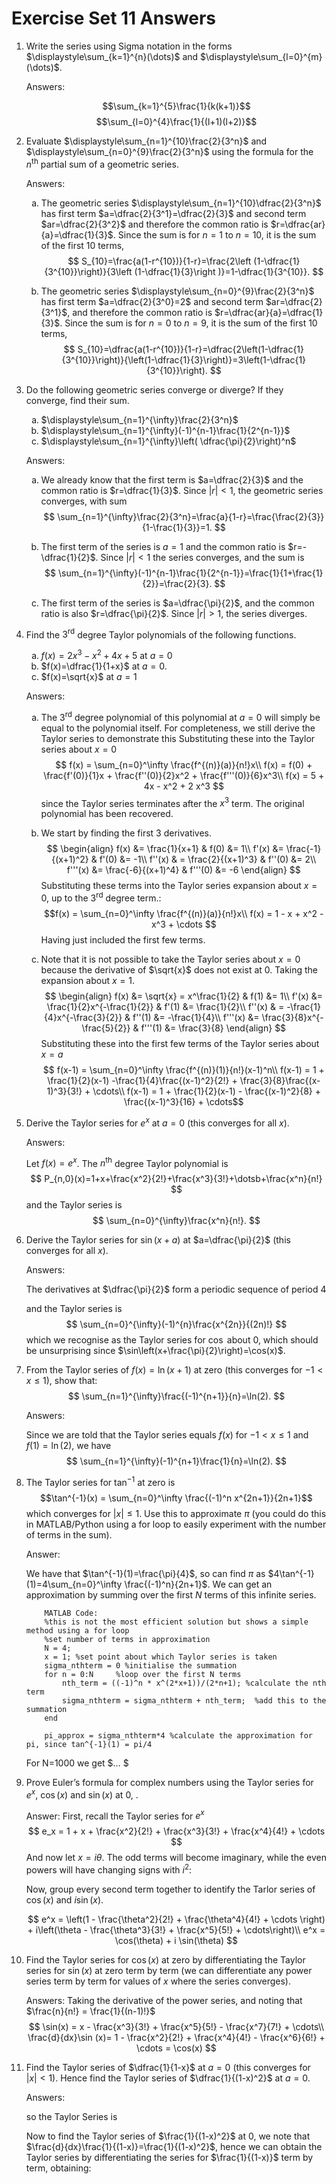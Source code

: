 # Exercise Set 11 Answers {.unlisted .unnumbered}

1. Write the series
    \begin{equation*}
    \frac{1}{1\cdot 2}+\frac{1}{2\cdot 3}+\frac{1}{3\cdot 4}+\frac{1}{4\cdot 5}+\frac{1}{5\cdot 6}
    \end{equation*}
    using Sigma notation in the forms $\displaystyle\sum_{k=1}^{n}(\dots)$ and $\displaystyle\sum_{l=0}^{m}(\dots)$.

    Answers:

    $$\sum_{k=1}^{5}\frac{1}{k(k+1)}$$
    $$\sum_{l=0}^{4}\frac{1}{(l+1)(l+2)}$$

1. Evaluate $\displaystyle\sum_{n=1}^{10}\frac{2}{3^n}$ and $\displaystyle\sum_{n=0}^{9}\frac{2}{3^n}$ using the formula for the $n^{\text{th}}$ partial sum of a geometric series.

    Answers:

    a. The geometric series $\displaystyle\sum_{n=1}^{10}\dfrac{2}{3^n}$ has first term $a=\dfrac{2}{3^1}=\dfrac{2}{3}$ and second term $ar=\dfrac{2}{3^2}$ and therefore the common ratio is $r=\dfrac{ar}{a}=\dfrac{1}{3}$. Since the sum is for $n=1$ to $n=10$, it is the sum of the first $10$ terms,
        $$
        S_{10}=\frac{a(1-r^{10})}{1-r}=\frac{2\left (1-\dfrac{1}{3^{10}}\right)}{3\left (1-\dfrac{1}{3}\right )}=1-\dfrac{1}{3^{10}}.
        $$

    a. The geometric series $\displaystyle\sum_{n=0}^{9}\frac{2}{3^n}$ has first term $a=\dfrac{2}{3^0}=2$ and second term $ar=\dfrac{2}{3^1}$, and therefore the common ratio is $r=\dfrac{ar}{a}=\dfrac{1}{3}$. Since the sum is for $n=0$ to $n=9$, it is the sum of the first $10$ terms,
        $$
        S_{10}=\dfrac{a(1-r^{10})}{1-r}=\dfrac{2\left(1-\dfrac{1}{3^{10}}\right)}{\left(1-\dfrac{1}{3}\right)}=3\left(1-\dfrac{1}{3^{10}}\right).
        $$


1. Do the following geometric series converge or diverge? If they converge, find their sum.
    a. $\displaystyle\sum_{n=1}^{\infty}\frac{2}{3^n}$
    a. $\displaystyle\sum_{n=1}^{\infty}(-1)^{n-1}\frac{1}{2^{n-1}}$
    a. $\displaystyle\sum_{n=1}^{\infty}\left( \dfrac{\pi}{2}\right)^n$

    Answers:

    a. We already know that the first term is $a=\dfrac{2}{3}$ and the common ratio is $r=\dfrac{1}{3}$. Since $|r|<1$, the geometric series converges, with sum
        $$
        \sum_{n=1}^{\infty}\frac{2}{3^n}=\frac{a}{1-r}=\frac{\frac{2}{3}}{1-\frac{1}{3}}=1.
        $$

    a. The first term of the series is $a=1$ and the common ratio is $r=-\dfrac{1}{2}$. Since $|r|<1$ the series converges, and the sum is
        $$
        \sum_{n=1}^{\infty}(-1)^{n-1}\frac{1}{2^{n-1}}=\frac{1}{1+\frac{1}{2}}=\frac{2}{3}.
        $$

    a. The first term of the series is $a=\dfrac{\pi}{2}$, and the common ratio is also $r=\dfrac{\pi}{2}$. Since $|r|>1$, the series diverges.


1. Find the $3^{\text{rd}}$ degree Taylor polynomials of the following functions.
    a. $f(x)=2x^3-x^2+4x+5$ at $a=0$
    a. $f(x)=\dfrac{1}{1+x}$ at $a=0$. 
    a. $f(x)=\sqrt{x}$ at $a=1$

    Answers:
    a. The $3^{\text{rd}}$ degree polynomial of this polynomial at $a=0$ will simply be equal to the polynomial itself. For completeness, we still derive the Taylor series to demonstrate this
    \begin{align}
    f(x)&=2x^3 - x^2 + 4x + 5       & f(0)&=5\\
    f'(x)&= 6x^2 - 2x + 4           & f'(0)&=4\\
    f''(x)&= 12x - 2                & f''(0) &= -2\\
    f'''(x) &= 12                   & f'''(0) &= 12
    \end{align}
    Substituting these into the Taylor series about $x=0$
    $$
    f(x) = \sum_{n=0}^\infty \frac{f^{(n)}(a)}{n!}x\\
    f(x) = f(0) + \frac{f'(0)}{1}x + \frac{f''(0)}{2}x^2 + \frac{f'''(0)}{6}x^3\\
    f(x) = 5 + 4x - x^2 + 2 x^3
     $$
    since the Taylor series terminates after the $x^3$ term. The original polynomial has been recovered.
    a. We start by finding the first 3 derivatives.
    $$ \begin{align}
    f(x) &= \frac{1}{x+1}        & f(0) &= 1\\
    f'(x) &= \frac{-1}{(x+1)^2}     & f'(0) &= -1\\
    f''(x) & = \frac{2}{(x+1)^3}    & f''(0) &= 2\\
    f'''(x) &= \frac{-6}{(x+1)^4}   & f'''(0) &= -6
    \end{align}
    $$
    Substituting these terms into the Taylor series expansion about $x=0$, up to the $3^\text{rd}$ degree term.:
    $$f(x) = \sum_{n=0}^\infty \frac{f^{(n)}(a)}{n!}x\\
    f(x) = 1 - x + x^2 - x^3 + \cdots
    $$
    Having just included the first few terms.
    
    a. Note that it is not possible to take the Taylor series about $x=0$ because the derivative of $\sqrt{x}$ does not exist at $0$. Taking the expansion about $x=1$.
    $$
    \begin{align}
    f(x) &= \sqrt{x} = x^\frac{1}{2}    & f(1) &= 1\\
    f'(x) &= \frac{1}{2}x^{-\frac{1}{2}}        & f'(1) &= \frac{1}{2}\\
    f''(x) & = -\frac{1}{4}x^{-\frac{3}{2}}       & f''(1) &= -\frac{1}{4}\\
    f'''(x) &=  \frac{3}{8}x^{-\frac{5}{2}}       & f'''(1) &= \frac{3}{8}
    \end{align}
    $$
    Substituting these into the first few terms of the Taylor series about $x=a$
    $$
    f(x-1) = \sum_{n=0}^\infty \frac{f^{(n)}(1)}{n!}(x-1)^n\\
    f(x-1) = 1 + \frac{1}{2}(x-1) -\frac{1}{4}\frac{(x-1)^2}{2!} + \frac{3}{8}\frac{(x-1)^3}{3!} + \cdots\\
    f(x-1) = 1 + \frac{1}{2}(x-1) - \frac{(x-1)^2}{8} + \frac{(x-1)^3}{16} + \cdots$$
  
1. Derive the Taylor series for $e^x$ at $a=0$ (this converges for all $x$).

    Answers:

    Let $f(x)=e^x$.
    \begin{align*}
    f(x)&=e^x       & f(0)&=1\\
    f'(x)&=e^x      & f'(0)&=1\\
    f^{(n)}(x)&=e^x & f^{(n)}(0)&=1
    \end{align*}
    The $n^{\text{th}}$ degree Taylor polynomial is
    $$
    P_{n,0}(x)=1+x+\frac{x^2}{2!}+\frac{x^3}{3!}+\dotsb+\frac{x^n}{n!}
    $$
    and the Taylor series is
    $$
    \sum_{n=0}^{\infty}\frac{x^n}{n!}.
    $$

1. Derive the Taylor series for $\sin(x+a)$ at $a=\dfrac{\pi}{2}$ (this converges for all $x$).

    Answers:

    The derivatives at $\dfrac{\pi}{2}$ form a periodic sequence of period $4$
    \begin{align*}
    f(x)&=\sin(x)       & f\left(\frac{\pi}{2}\right)&=1\\
    f^{(1)}(x)&=\cos(x)      & f^{(1)}\left(\frac{\pi}{2}\right)&=0\\
    f^{(2)}(x)&=-\sin(x)     & f^{(2)}\left(\frac{\pi}{2}\right)&=-1\\
    f^{(3)}(x)&=-\cos(x)     & f^{(3)}\left(\frac{\pi}{2}\right)&=0\\
    f^{(4)}(x)&=\sin(x) & f^{(4)}\left(\frac{\pi}{2}\right)&=1
    \end{align*}

    and the Taylor series is
    $$
    \sum_{n=0}^{\infty}(-1)^{n}\frac{x^{2n}}{(2n)!}
    $$
    which we recognise as the Taylor series for $\cos$ about $0$, which should be unsurprising since $\sin\left(x+\frac{\pi}{2}\right)=\cos(x)$.


1. From the Taylor series of $f(x)=\ln(x+1)$ at zero (this converges for $-1 < x \le 1$), show that:
    $$
    \sum_{n=1}^{\infty}\frac{(-1)^{n+1}}{n}=\ln(2).
    $$

    Answers:

    Since we are told that the Taylor series equals $f(x)$ for $-1 < x\le 1$ and $f(1)=\ln(2)$, we have
    $$
    \sum_{n=1}^{\infty}(-1)^{n+1}\frac{1}{n}=\ln(2).
    $$


1. The Taylor series for $\tan^{-1}$ at zero is
    $$\tan^{-1}(x) = \sum_{n=0}^\infty \frac{(-1)^n x^{2n+1}}{2n+1}$$
    which converges for $|x|\leq 1$. Use this to approximate $\pi$ (you could do this in MATLAB/Python using a for loop to easily experiment with the number of terms in the sum).


    Answer:

    We have that $\tan^{-1}(1)=\frac{\pi}{4}$, so can find $\pi$ as $4\tan^{-1}(1)=4\sum_{n=0}^\infty \frac{(-1)^n}{2n+1}$. We can get an approximation by summing over the first $N$ terms of this infinite series.

    ```{verbatim}
        MATLAB Code:
        %this is not the most efficient solution but shows a simple method using a for loop
        %set number of terms in approximation
        N = 4;
        x = 1; %set point about which Taylor series is taken
        sigma_nthterm = 0 %initialise the summation
        for n = 0:N     %loop over the first N terms
            nth_term = ((-1)^n * x^(2*x+1))/(2*n+1); %calculate the nth term
            sigma_nthterm = sigma_nthterm + nth_term;  %add this to the summation
        end

        pi_approx = sigma_nthterm*4 %calculate the approximation for pi, since tan^{-1}(1) = pi/4
    ```
     For N=1000 we get $\pi\approx 3.1426... $
    
1. Prove Euler's formula for complex numbers using the Taylor series for $e^x$, $\cos(x)$ and $\sin(x)$ at $0$, .
 
    Answer:
    First, recall the Taylor series for $e^x$
    $$
    e_x = 1 + x + \frac{x^2}{2!} + \frac{x^3}{3!} + \frac{x^4}{4!} + \cdots
    $$
    And now let $x = i\theta$. The odd terms will become imaginary, while the even powers will have changing signs with $i^2$:
    
    \begin{align}
    e^{i\theta} &= 1 + i\theta + \frac{i^2 \theta^2}{2!} + \frac{i^3 \theta^3}{3!} + \frac{i^4 \theta^4}{4!} + \cdots \\
    &= 1 + i\theta - \frac{\theta^2}{2!} - i\frac{\theta^3}{3!} + \frac{\theta^4}{4!} + \cdots
    \end{align}
    
    Now, group every second term together to identify the Tarlor series of $\cos(x)$ and $i\sin(x)$.
    
    $$
    e^x = \left(1 - \frac{\theta^2}{2!} + \frac{\theta^4}{4!} + \cdots \right) + i\left(\theta - \frac{\theta^3}{3!} + \frac{x^5}{5!} + \cdots\right)\\
    e^x = \cos(\theta) + i \sin(\theta)
    $$
    
    
 
1. Find the Taylor series for $\cos(x)$ at zero by differentiating the Taylor series for $\sin(x)$ at zero term by term (we can differentiate any power series term by term for values of $x$ where the series converges).

    Answers:
    Taking the derivative of the power series, and noting that $\frac{n}{n!} = \frac{1}{(n-1)!}$
    $$
    \sin(x) = x - \frac{x^3}{3!} + \frac{x^5}{5!} - \frac{x^7}{7!} + \cdots\\
    \frac{d}{dx}\sin (x)= 1 - \frac{x^2}{2!} + \frac{x^4}{4!} - \frac{x^6}{6!} + \cdots = \cos(x)
    $$
    
    
    
    
1. Find the Taylor series of $\dfrac{1}{1-x}$ at $a=0$ (this converges for $|x|<1$). Hence find the Taylor series of $\dfrac{1}{(1-x)^2}$ at $a=0$. 

    Answers:

    \begin{align*}
    f(x)&=(1-x)^{-1}            & f(0)&=1\\
    f^{(1)}(x)&=(1-x)^{-2}      & f^{(1)}(0)&=1\\
    f^{(2)}(x)&=2(1-x)^{-3}     & f^{(2)}(0)&=2\\
    f^{(3)}(x)&=6(1-x)^{-4}     & f^{(3)}(0)&=6=3!\\
    f^{(4)}(x)&=24(1-x)^{-5}     & f^{(4)}(0)&=24=4!
    \end{align*}
    so the Taylor Series is
    \begin{equation*}
    \sum_{n=0}^{\infty}x^n.
    \end{equation*}

    Now to find the Taylor series of $\frac{1}{(1-x)^2}$ at $0$, we note that $\frac{d}{dx}\frac{1}{(1-x)}=\frac{1}{(1-x)^2}$, hence we can obtain the Taylor series by differentiating the series for $\frac{1}{(1-x)}$ term by term, obtaining:
    \begin{equation*}
    \sum_{n=1}^{\infty}nx^{n-1}.
    \end{equation*}